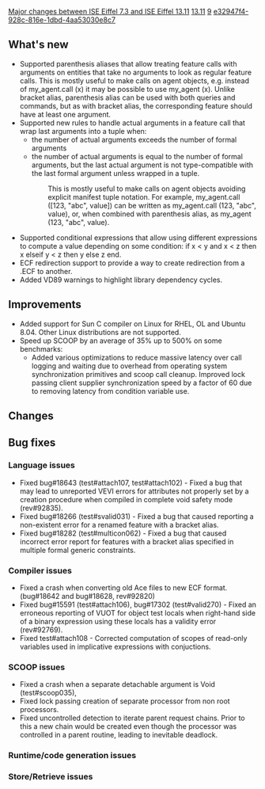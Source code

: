[[Property:title|Major changes between ISE Eiffel 7.3 and ISE Eiffel 13.11]]
[[Property:link_title|13.11]]
[[Property:weight|9]]
[[Property:uuid|e32947f4-928c-816e-1dbd-4aa53030e8c7]]
==What's new==
* Supported parenthesis aliases that allow treating feature calls with arguments on entities that take no arguments to look as regular feature calls. This is mostly useful to make calls on agent objects, e.g. instead of <e>my_agent.call (x)</e> it may be possible to use <e>my_agent (x)</e>. Unlike bracket alias, parenthesis alias can be used with both queries and commands, but as with bracket alias, the corresponding feature should have at least one argument.
* Supported new rules to handle actual arguments in a feature call that wrap last arguments into a tuple when:
** the number of actual arguments exceeds the number of formal arguments
** the number of actual arguments is equal to the number of formal arguments, but the last actual argument is not type-compatible with the last formal argument unless wrapped in a tuple.
:: This is mostly useful to make calls on agent objects avoiding explicit manifest tuple notation. For example, <e>my_agent.call ([123, "abc", value])</e> can be written as <e>my_agent.call (123, "abc", value)</e>, or, when combined with parenthesis alias, as <e>my_agent (123, "abc", value)</e>.
* Supported conditional expressions that allow using different expressions to compute a value depending on some condition: <e>if x < y and x < z then x elseif y < z then y else z end</e>.
* ECF redirection support to provide a way to create redirection from a .ECF to another.
* Added VD89 warnings to highlight library dependency cycles.

==Improvements==
* Added support for Sun C compiler on Linux for RHEL, OL and Ubuntu 8.04. Other Linux distributions are not supported.
* Speed up SCOOP by an average of 35% up to 500% on some benchmarks:
** Added various optimizations to reduce massive latency over call logging and waiting due to overhead from operating system synchronization primitives and scoop call cleanup. Improved lock passing client supplier synchronization speed by a factor of 60 due to removing latency from condition variable use.

==Changes==

==Bug fixes==

===Language issues===
* Fixed bug#18643 (test#attach107, test#attach102) - Fixed a bug that may lead to unreported VEVI errors for attributes not properly set by a creation procedure when compiled in complete void safety mode (rev#92835).
* Fixed bug#18266 (test#svalid031) - Fixed a bug that caused reporting a non-existent error for a renamed feature with a bracket alias.
* Fixed bug#18282 (test#multicon062) - Fixed a bug that caused incorrect error report for features with a bracket alias specified in multiple formal generic constraints.

===Compiler issues===
* Fixed a crash when converting old Ace files to new ECF format. (bug#18642 and bug#18628, rev#92820)
* Fixed bug#15591 (test#attach106), bug#17302 (test#valid270) - Fixed an erroneous reporting of VUOT for object test locals when right-hand side of a binary expression using these locals has a validity error (rev#92769).
* Fixed test#attach108 - Corrected computation of scopes of read-only variables used in implicative expressions with conjuctions.

===SCOOP issues===
* Fixed a crash when a separate detachable argument is Void (test#scoop035),
* Fixed lock passing creation of separate processor from non root processors.
* Fixed uncontrolled detection to iterate parent request chains. Prior to this a new chain would be created even though the processor was controlled in a parent routine, leading to inevitable deadlock.

===Runtime/code generation issues===

===Store/Retrieve issues===


